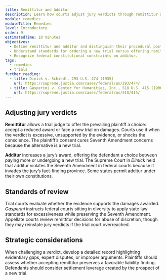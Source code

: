 ```yaml
---
title: Remittitur and Additur
description: Learn how courts adjust jury verdicts through remittitur and additur, including constitutional boundaries.
module: remedies
moduleTitle: Remedies
level: Introductory
order: 9
estimatedTime: 10 minutes
objectives:
  - Define remittitur and additur and distinguish their procedural posture.
  - Understand standards for ordering a new trial versus offering remittitur.
  - Recognize federal constitutional constraints on additur.
tags:
  - remedies
  - trials
further_reading:
  - title: Dimick v. Schiedt, 293 U.S. 474 (1935)
    url: https://supreme.justia.com/cases/federal/us/293/474/
  - title: Gasperini v. Center for Humanities, Inc., 518 U.S. 415 (1996)
    url: https://supreme.justia.com/cases/federal/us/518/415/
---
```

## Adjusting jury verdicts

**Remittitur** allows a trial judge to offer the prevailing plaintiff a choice: accept a reduced award or face a new trial on damages. Courts use it when the verdict is excessive, unsupported by the evidence, or shocks the conscience. The plaintiff’s consent cures Seventh Amendment concerns because the alternative is a new trial.

**Additur** increases a jury’s award, offering the defendant a choice between paying more or undergoing a new trial. The Supreme Court in *Dimick* held that additur violates the Seventh Amendment in federal courts because it invades the jury’s fact-finding province. Some states permit additur under their own constitutions.

## Standards of review

Trial courts evaluate whether the evidence supports the damages awarded. *Gasperini* instructs federal courts sitting in diversity to apply state law standards for excessiveness while preserving the Seventh Amendment. Appellate courts review remittitur decisions for abuse of discretion, though they may reinstate jury verdicts if the trial court overreached.

## Strategic considerations

When challenging a verdict, develop a detailed record highlighting evidentiary gaps, expert disputes, or improper arguments. Plaintiffs should assess whether accepting remittitur preserves a favorable liability finding. Defendants should consider settlement leverage created by the prospect of a new trial.
